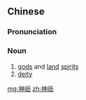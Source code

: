 ==Chinese==
{{zh-forms}}

===Pronunciation===
{{zh-pron
|m=shénqí
|c=san4 kei4
|c_note=often mispronounced as san4 zi2
|cat=n
}}

===Noun===
{{zh-noun}}

# [[god]]s and [[land]] [[spirit]]s
# [[deity]]

{{zh-cat|Mythology}}

[[mg:神祇]]
[[zh:神祇]]